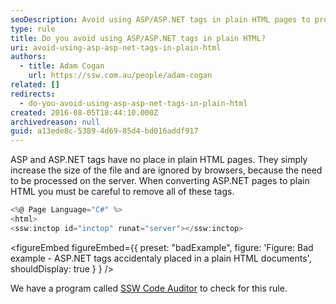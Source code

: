 ```yaml
---
seoDescription: Avoid using ASP/ASP.NET tags in plain HTML pages to prevent unnecessary file size increase and browser confusion.
type: rule
title: Do you avoid using ASP/ASP.NET tags in plain HTML?
uri: avoid-using-asp-asp-net-tags-in-plain-html
authors:
  - title: Adam Cogan
    url: https://ssw.com.au/people/adam-cogan
related: []
redirects:
  - do-you-avoid-using-asp-asp-net-tags-in-plain-html
created: 2016-08-05T18:44:10.000Z
archivedreason: null
guid: a13ede8c-5389-4d69-85d4-bd016addf917
---
```


ASP and ASP.NET tags have no place in plain HTML pages. They simply increase the size of the file and are ignored by browsers, because the need to be processed on the server. When converting ASP.NET pages to plain HTML you must be careful to remove all of these tags.
```cs
<%@ Page Language="C#" %>
<html>
<ssw:inctop id="inctop" runat="server"></ssw:inctop>
```

<figureEmbed figureEmbed={{
  preset: "badExample",
  figure: 'Figure: Bad example - ASP.NET tags accidentaly placed in a plain HTML documents',
  shouldDisplay: true
} } />


We have a program called [SSW Code Auditor](https://codeauditor.com) to check for this rule.